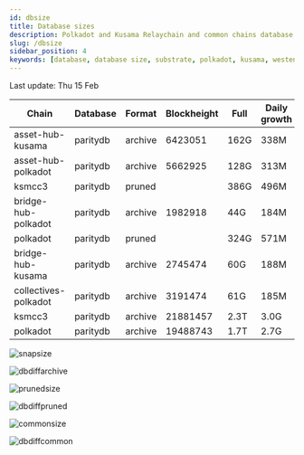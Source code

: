 ```yaml
---
id: dbsize
title: Database sizes
description: Polkadot and Kusama Relaychain and common chains database sizes
slug: /dbsize
sidebar_position: 4
keywords: [database, database size, substrate, polkadot, kusama, westend]
---
```



Last update: Thu 15 Feb

| Chain    | Database   | Format | Blockheight | Full         | Daily growth |
| ------------------------| ----------- | -------- | ------- | ---------- | ----- | 
| asset-hub-kusama | paritydb | archive | 6423051 | 162G | 338M |
| asset-hub-polkadot | paritydb | archive | 5662925 | 128G | 313M |
| ksmcc3 | paritydb | pruned |  | 386G | 496M |
| bridge-hub-polkadot | paritydb | archive | 1982918 | 44G | 184M |
| polkadot | paritydb | pruned |  | 324G | 571M |
| bridge-hub-kusama | paritydb | archive | 2745474 | 60G | 188M |
| collectives-polkadot | paritydb | archive | 3191474 | 61G | 185M |
| ksmcc3 | paritydb | archive | 21881457 | 2.3T | 3.0G |
| polkadot | paritydb | archive | 19488743 | 1.7T | 2.7G |

![snapsize](/img/archivesize.png)

![dbdiffarchive](/img/dbdiffrelay.png)

![prunedsize](/img/prunedsize.png)

![dbdiffpruned](/img/dbdiffpruned.png)

![commonsize](/img/commonsize.png)

![dbdiffcommon](/img/dbdiffcommon.png)
